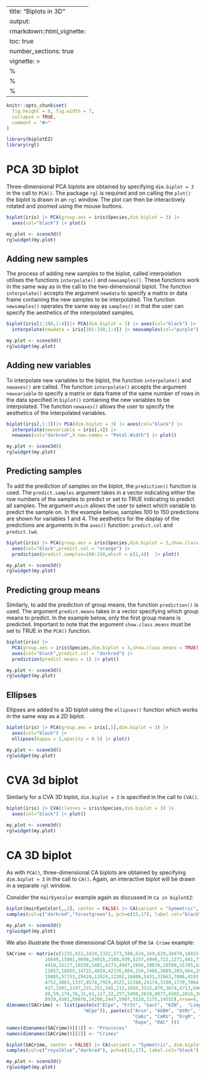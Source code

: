 
---
title: "Biplots in 3D"
output:
  rmarkdown::html_vignette:
    toc: true
    number_sections: true
vignette: >
  %\VignetteIndexEntry{Biplots in 3D}
  %\VignetteEngine{knitr::rmarkdown}
  %\VignetteEncoding{UTF-8}
---


```r
knitr::opts_chunk$set(
  fig.height = 6, fig.width = 7,
  collapse = TRUE,
  comment = "#>"
)
```

```r
library(biplotEZ)
library(rgl)
```

# PCA 3D biplot
Three-dimensional PCA biplots are obtained by specifying `dim.biplot = 3` in the call to `PCA()`. The package `rgl` is required and on calling the `plot()` the biplot is drawn in an `rgl` window. The plot can then be interactively rotated and zoomed using the mouse buttons.  

```r
biplot(iris) |> PCA(group.aes = iris$Species,dim.biplot = 3) |>
  axes(col="black") |> plot()
```

```r
my.plot <- scene3d()
rglwidget(my.plot)
```

## Adding new samples
The process of adding new samples to the biplot, called interpolation utilises the functions `interpolate()` and `newsamples()`. These functions work in the same way as in the call to the two-dimensional biplot. The function `interpolate()` accepts the argument `newdata` to specify a matrix or data frame containing the new samples to be interpolated. The function `newsamples()` operates the same way as `samples()` in that the user can specify the aesthetics of the interpolated samples. 

```r
biplot(iris[1:100,1:4])|> PCA(dim.biplot = 3) |> axes(col="black") |> 
  interpolate(newdata = iris[101:150,1:4]) |> newsamples(col="purple") |> plot()
```

```r
my.plot <- scene3d()
rglwidget(my.plot)
```

## Adding new variables
To interpolate new variables to the biplot, the function `interpolate()` and `newaxes()` are called. The function `interpolate()` accepts the argument `newvariable` to specify a matrix or data frame of the same number of rows in the data specified in `biplot()` containing the new variables to be interpolated. The function `newaxes()` allows the user to specify the aesthetics of the interpolated variables. 

```r
biplot(iris[,1:3])|> PCA(dim.biplot = 3) |> axes(col="black") |> 
  interpolate(newvariable = iris[,4]) |> 
  newaxes(col="darkred",X.new.names = "Petal.Width") |> plot()
```


```r
my.plot <- scene3d()
rglwidget(my.plot)
```

## Predicting samples
To add the prediction of samples on the biplot, the `prediction()` function is used. The `predict.samples` argument takes in a vector indicating either the row numbers of the samples to predict or set to TRUE indicating to predict all samples. The argument `which` allows the user to select which variable to predict the sample on. In the example below, samples 100 to 150 predictions are shown for variables 1 and 4. The aesthetics for the display of the predictions are arguments in the `axes()` function: `predict.col` and `predict.lwd`. 
```r
biplot(iris) |> PCA(group.aes = iris$Species,dim.biplot = 3,show.class.means = TRUE) |> 
  axes(col="black",predict.col = "orange") |>  
  prediction(predict.samples=100:150,which = c(1,4))  |> plot()
```

```r
my.plot <- scene3d()
rglwidget(my.plot)
```

## Predicting group means 
Similarly, to add the prediction of group means, the function `prediction()` is used. The argument `predict.means` takes in a vector specifying which group means to predict. In the example below, only the first group means is predicted. Important to note that the argument `show.class.means` must be set to TRUE in the `PCA()` function. 
```r
biplot(iris) |> 
  PCA(group.aes = iris$Species,dim.biplot = 3,show.class.means = TRUE) |> 
  axes(col="black",predict.col = "darkred") |> 
  prediction(predict.means = 1) |> plot()
```

```r
my.plot <- scene3d()
rglwidget(my.plot)
```

## Ellipses 
Ellipses are added to a 3D biplot using the `ellipses()` function which works in the same way as a 2D biplot. 
```r
biplot(iris) |> PCA(group.aes = iris[,5],dim.biplot = 3) |> 
  axes(col="black") |> 
  ellipses(kappa = 3,opacity = 0.5) |> plot()
```

```r
my.plot <- scene3d()
rglwidget(my.plot)
```

# CVA 3d biplot
Similarly for a CVA 3D biplot, `dim.biplot = 3` is specified in the call to `CVA()`. 
```r
biplot(iris) |> CVA(classes = iris$Species,dim.biplot = 3) |>
  axes(col="black") |> plot()
```

```r
my.plot <- scene3d()
rglwidget(my.plot)
```

# CA 3D biplot

As with `PCA()`, three-dimensional CA biplots are obtained by specifying `dim.biplot = 3` in the call to `CA()`. Again, an interactive biplot will be drawn in a separate `rgl` window.

Consider the `HairEyeColor` example again as discussed in `Ca in biplotEZ`:

```r
biplot(HairEyeColor[,,2], center = FALSE) |> CA(variant = "Symmetric", dim.biplot = 3) |> 
samples(col=c("darkred","forestgreen"), pch=c(15,17), label.col="black") |> plot()
```

```r
my.plot <- scene3d()
rglwidget(my.plot)
```

We also illustrate the three dimensional CA biplot of the `SA Crime` example: 

```r
SACrime <- matrix(c(1235,432,1824,1322,573,588,624,169,629,34479,16833,46993,30606,13670,
              16849,15861,9898,24915,2160,939,5257,4946,722,1271,881,775,1844,5946,
              4418,15117,10258,5401,4273,4987,1956,10639,29508,15705,62703,37203,
              11857,18855,14722,4924,42376,604,156,7466,3889,203,664,291,5,923,19875,
              19885,57153,29410,11024,12202,10406,5431,32663,7086,4193,22152,9264,3760,
              4752,3863,1337,8578,7929,4525,12348,24174,3198,1770,7004,2201,45985,764,
              427,1501,1197,215,251,345,213,1850,3515,879,3674,4713,696,835,917,422,2836,
              88,59,174,76,31,61,117,32,257,5499,2628,8073,6502,2816,2635,3017,1020,4000,
              8939,4501,50970,24290,2447,5907,5528,1175,14555),nrow=9, ncol=14)
dimnames(SACrime) <- list(paste(c("ECpe", "FrSt", "Gaut", "KZN",  "Limp", "Mpml", "NWst", "NCpe",
                            "WCpe")), paste(c("Arsn", "AGBH", "AtMr", "BNRs", "BRs",  "CrJk",
                                              "CmAs", "CmRb", "DrgR", "InAs", "Mrd", "PubV", 
                                              "Rape", "RAC" )))
names(dimnames(SACrime))[[1]] <- "Provinces"
names(dimnames(SACrime))[[2]] <- "Crimes"
```

```r
biplot(SACrime, center = FALSE) |> CA(variant = "Symmetric", dim.biplot = 3) |> 
samples(col=c("royalblue","darkred"), pch=c(15,17), label.col="black") |> plot()
```

```r
my.plot <- scene3d()
rglwidget(my.plot)
```